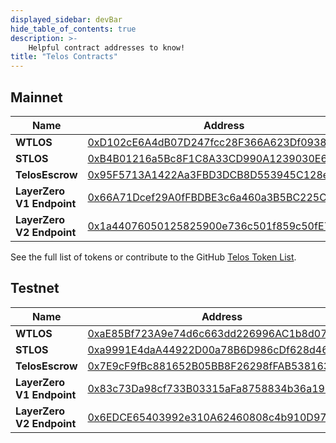 ---
displayed_sidebar: devBar
hide_table_of_contents: true
description: >-
    Helpful contract addresses to know!
title: "Telos Contracts"
---

## Mainnet

| Name                      | Address                                                                                                                  |
| ------------------------- | ------------------------------------------------------------------------------------------------------------------------ |
| **WTLOS**                 | [0xD102cE6A4dB07D247fcc28F366A623Df0938CA9E](https://www.teloscan.io/address/0xD102cE6A4dB07D247fcc28F366A623Df0938CA9E) |
| **STLOS**                 | [0xB4B01216a5Bc8F1C8A33CD990A1239030E60C905](https://www.teloscan.io/address/0xB4B01216a5Bc8F1C8A33CD990A1239030E60C905) |
| **TelosEscrow**           | [0x95F5713A1422Aa3FBD3DCB8D553945C128ee3855](https://www.teloscan.io/address/0x95F5713A1422Aa3FBD3DCB8D553945C128ee3855) |
| **LayerZero V1 Endpoint** | [0x66A71Dcef29A0fFBDBE3c6a460a3B5BC225Cd675](https://www.teloscan.io/address/0x66A71Dcef29A0fFBDBE3c6a460a3B5BC225Cd675) |
| **LayerZero V2 Endpoint** | [0x1a44076050125825900e736c501f859c50fE728c](https://www.teloscan.io/address/0x1a44076050125825900e736c501f859c50fE728c) |

See the full list of tokens or contribute to the GitHub [Telos Token List](https://github.com/telosnetwork/token-list/blob/main/telosevm.tokenlist.json). 

## Testnet

| Name                      | Address                                                                                                                      |
| ------------------------- | ---------------------------------------------------------------------------------------------------------------------------- |
| **WTLOS**                 | [0xaE85Bf723A9e74d6c663dd226996AC1b8d075AA9](https://testnet.teloscan.io/address/0xaE85Bf723A9e74d6c663dd226996AC1b8d075AA9) |
| **STLOS**                 | [0xa9991E4daA44922D00a78B6D986cDf628d46C4DD](https://testnet.teloscan.io/address/0xa9991E4daA44922D00a78B6D986cDf628d46C4DD) |
| **TelosEscrow**           | [0x7E9cF9fBc881652B05BB8F26298fFAB538163b6f](https://testnet.teloscan.io/address/0x7E9cF9fBc881652B05BB8F26298fFAB538163b6f) |
| **LayerZero V1 Endpoint** | [0x83c73Da98cf733B03315aFa8758834b36a195b87](https://testnet.teloscan.io/address/0x83c73Da98cf733B03315aFa8758834b36a195b87) |
| **LayerZero V2 Endpoint** | [0x6EDCE65403992e310A62460808c4b910D972f10f](https://testnet.teloscan.io/address/0x6EDCE65403992e310A62460808c4b910D972f10f) |



